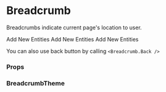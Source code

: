 
<Meta title="Core" component={Breadcrumb} />

# Breadcrumb

Breadcrumbs indicate current page's location to user.

<Preview withToolbar>
    <Story name="Breadcrumb">
        <Breadcrumb>
            <Breadcrumb.Item>Add New Entities</Breadcrumb.Item>
            <Breadcrumb.Item>Add New Entities</Breadcrumb.Item>
            <Breadcrumb.Item>Add New Entities</Breadcrumb.Item>
        </Breadcrumb>
    </Story>
</Preview>

You can also use back button by calling `<Breadcrumb.Back />`

### Props

<Props of={Breadcrumb} />

### BreadcrumbTheme

<Props of={stories.ThemeInterface} />
